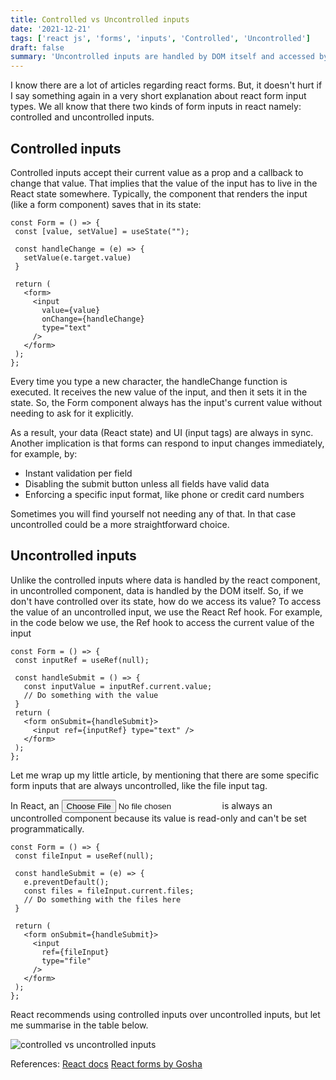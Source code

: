 ```yaml
---
title: Controlled vs Uncontrolled inputs
date: '2021-12-21'
tags: ['react js', 'forms', 'inputs', 'Controlled', 'Uncontrolled']
draft: false
summary: 'Uncontrolled inputs are handled by DOM itself and accessed by React Ref where as controlled inputs are handled by React component.'
---
```


I know there are a lot of articles regarding react forms. But, it doesn't hurt if I say something again in a very short explanation about react form input types.
We all know that there two kinds of form inputs in react namely: controlled and uncontrolled inputs.

## Controlled inputs

Controlled inputs accept their current value as a prop and a callback to change that value. That implies that the value of the input has to live in the React state somewhere. Typically, the component that renders the input (like a form component) saves that in its state:

```
const Form = () => {
 const [value, setValue] = useState("");

 const handleChange = (e) => {
   setValue(e.target.value)
 }

 return (
   <form>
     <input
       value={value}
       onChange={handleChange}
       type="text"
     />
   </form>
 );
};
```

Every time you type a new character, the handleChange function is executed. It receives the new value of the input, and then it sets it in the state. So, the Form component always has the input's current value without needing to ask for it explicitly.

As a result, your data (React state) and UI (input tags) are always in sync. Another implication is that forms can respond to input changes immediately, for example, by:

- Instant validation per field
- Disabling the submit button unless all fields have valid data
- Enforcing a specific input format, like phone or credit card numbers

Sometimes you will find yourself not needing any of that. In that case uncontrolled could be a more straightforward choice.

## Uncontrolled inputs

Unlike the controlled inputs where data is handled by the react component, in uncontrolled component, data is handled by the DOM itself.
So, if we don't have controlled over its state, how do we access its value?
To access the value of an uncontrolled input, we use the React Ref hook. For example, in the code below we use, the Ref hook to access the current value of the input

```
const Form = () => {
 const inputRef = useRef(null);

 const handleSubmit = () => {
   const inputValue = inputRef.current.value;
   // Do something with the value
 }
 return (
   <form onSubmit={handleSubmit}>
     <input ref={inputRef} type="text" />
   </form>
 );
};
```

Let me wrap up my little article, by mentioning that there are some specific form inputs that are always uncontrolled, like the file input tag.

In React, an <input type="file" /> is always an uncontrolled component because its value is read-only and can't be set programmatically.

```
const Form = () => {
 const fileInput = useRef(null);

 const handleSubmit = (e) => {
   e.preventDefault();
   const files = fileInput.current.files;
   // Do something with the files here
 }

 return (
   <form onSubmit={handleSubmit}>
     <input
       ref={fileInput}
       type="file"
     />
   </form>
 );
};
```

React recommends using controlled inputs over uncontrolled inputs, but let me summarise in the table below.

![controlled vs uncontrolled inputs](/static/images/forms.png)

References:
[React docs](https://reactjs.org/docs/forms.html)
[React forms by Gosha](https://goshacmd.com/controlled-vs-uncontrolled-inputs-react/)
